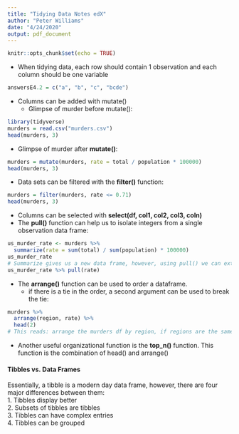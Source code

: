 ```yaml
---
title: "Tidying Data Notes edX"
author: "Peter Williams"
date: "4/24/2020"
output: pdf_document
---
```

```r
knitr::opts_chunk$set(echo = TRUE)
```
  
* When tidying data, each row should contain 1 observation and each column should be one variable  

```r
answersE4.2 = c("a", "b", "c", "bcde")
```
  
* Columns can be added with mutate()
  + Glimpse of murder before mutate():

```r
library(tidyverse)
murders = read.csv("murders.csv")
head(murders, 3)
```
  
  + Glimpse of murder after **mutate()**:
```r
murders = mutate(murders, rate = total / population * 100000)
head(murders, 3)
```
  
* Data sets can be filtered with the **filter()** function:
```r
murders = filter(murders, rate <= 0.71)
head(murders, 3)
```

* Columns can be selected with **select(df, col1, col2, col3, coln)**  
* The **pull()** function can help us to isolate integers from a single observation data frame:
```r
us_murder_rate <- murders %>%
  summarize(rate = sum(total) / sum(population) * 100000)
us_murder_rate
# Summarize gives us a new data frame, however, using pull() we can extract integers
us_murder_rate %>% pull(rate)
```
  
* The **arrange()** function can be used to order a dataframe.  
  + if there is a tie in the order, a second argument can be used to break the tie:
  
```r
murders %>%
  arrange(region, rate) %>%
  head(2)
# This reads: arrange the murders df by region, if regions are the same arrange the region by rate
```
  
  + Another useful organizational function is the **top_n()** function. This function is the combination of head() and arrange()  


#### Tibbles vs. Data Frames
  
Essentially, a tibble is a modern day data frame, however, there are four major differences between them:  
1.  Tibbles display better  
2.  Subsets of tibbles are tibbles  
3.  Tibbles can have complex entries  
4.  Tibbles can be grouped  
  


